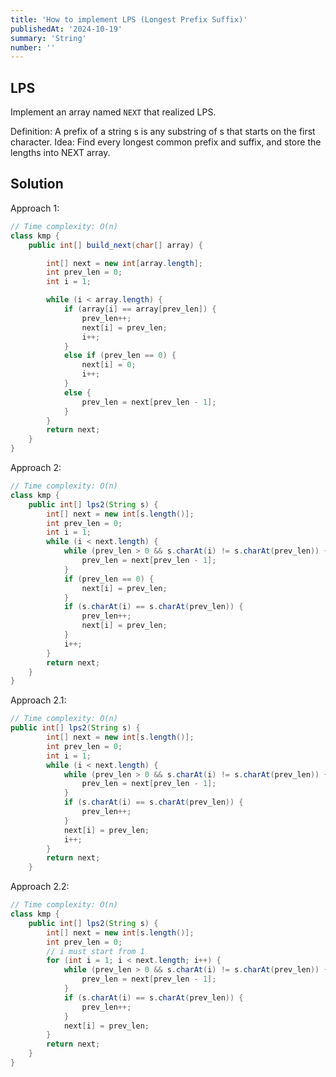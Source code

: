 ```yaml
---
title: 'How to implement LPS (Longest Prefix Suffix)'
publishedAt: '2024-10-19'
summary: 'String'
number: ''
---
```


## LPS
Implement an array named `NEXT` that realized LPS.

Definition: A prefix of a string s is any substring of s that starts on the first character.
Idea: Find every longest common prefix and suffix, and store the lengths into NEXT array.

## Solution
Approach 1:
````JAVA
// Time complexity: O(n)
class kmp {
    public int[] build_next(char[] array) {

        int[] next = new int[array.length];
        int prev_len = 0;
        int i = 1;

        while (i < array.length) {
            if (array[i] == array[prev_len]) {
                prev_len++;
                next[i] = prev_len;
                i++;
            }
            else if (prev_len == 0) {
                next[i] = 0;
                i++;
            }
            else {
                prev_len = next[prev_len - 1];
            }
        }
        return next;
    }
}
````

Approach 2:
````JAVA
// Time complexity: O(n)
class kmp {
    public int[] lps2(String s) {
        int[] next = new int[s.length()];
        int prev_len = 0;
        int i = 1;
        while (i < next.length) {
            while (prev_len > 0 && s.charAt(i) != s.charAt(prev_len)) {
                prev_len = next[prev_len - 1];
            }
            if (prev_len == 0) {
                next[i] = prev_len;
            }
            if (s.charAt(i) == s.charAt(prev_len)) {
                prev_len++;
                next[i] = prev_len;
            }
            i++;
        }
        return next;
    }
}
````

Approach 2.1:
````JAVA
// Time complexity: O(n)
public int[] lps2(String s) {
        int[] next = new int[s.length()];
        int prev_len = 0;
        int i = 1;
        while (i < next.length) {
            while (prev_len > 0 && s.charAt(i) != s.charAt(prev_len)) {
                prev_len = next[prev_len - 1];
            }
            if (s.charAt(i) == s.charAt(prev_len)) {
                prev_len++;
            }
            next[i] = prev_len;
            i++;
        }
        return next;
    }
````

Approach 2.2:
````JAVA
// Time complexity: O(n)
class kmp {
    public int[] lps2(String s) {
        int[] next = new int[s.length()];
        int prev_len = 0;
        // i must start from 1
        for (int i = 1; i < next.length; i++) {
            while (prev_len > 0 && s.charAt(i) != s.charAt(prev_len)) {
                prev_len = next[prev_len - 1];
            }
            if (s.charAt(i) == s.charAt(prev_len)) {
                prev_len++;
            }
            next[i] = prev_len;
        }
        return next;
    }
}
````